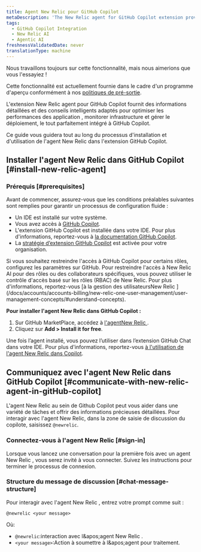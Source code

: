 ```yaml
---
title: Agent New Relic pour GitHub Copilot
metaDescription: 'The New Relic agent for GitHub Copilot extension provides intelligent insights and guidance tailored to optimize application performance, monitor infrastructure, and manage deployments—all seamlessly integrated within GitHub Copilot.'
tags:
  - GitHub Copilot Integration
  - New Relic AI
  - Agentic AI
freshnessValidatedDate: never
translationType: machine
---
```


<Callout title="Aperçu">
  Nous travaillons toujours sur cette fonctionnalité, mais nous aimerions que vous l&apos;essayiez !

  Cette fonctionnalité est actuellement fournie dans le cadre d&apos;un programme d&apos;aperçu conformément à nos [politiques de pré-sortie](/docs/licenses/license-information/referenced-policies/new-relic-pre-release-policy).
</Callout>

L&apos;extension New Relic agent pour GitHub Copilot fournit des informations détaillées et des conseils intelligents adaptés pour optimiser les performances des application , monitorer infrastructure et gérer le déploiement, le tout parfaitement intégré à GitHub Copilot.

Ce guide vous guidera tout au long du processus d&apos;installation et d&apos;utilisation de l&apos;agent New Relic dans l&apos;extension GitHub Copilot.

## Installer l&apos;agent New Relic dans GitHub Copilot [#install-new-relic-agent]

### Prérequis [#prerequisites]

Avant de commencer, assurez-vous que les conditions préalables suivantes sont remplies pour garantir un processus de configuration fluide :

* Un IDE est installé sur votre système.
* Vous avez accès à [GitHub Copilot](https://github.com/features/copilot).
* L&apos;extension GitHub Copilot est installée dans votre IDE. Pour plus d&apos;informations, reportez-vous à [la documentation GitHub Copilot](https://docs.github.com/en/copilot/managing-copilot/configure-personal-settings/installing-the-github-copilot-extension-in-your-environment).
* La [stratégie d’extension GitHub Copilot](https://docs.github.com/en/enterprise-cloud@latest/copilot/managing-copilot/managing-github-copilot-in-your-organization/managing-policies-for-copilot-in-your-organization#setting-a-policy-for-github-copilot-extensions-in-your-organization) est activée pour votre organisation.

<Callout variant="tip" title="conseil">
  Si vous souhaitez restreindre l&apos;accès à GitHub Copilot pour certains rôles, configurez les paramètres sur GitHub. Pour restreindre l&apos;accès à New Relic AI pour des rôles ou des collaborateurs spécifiques, vous pouvez utiliser le contrôle d&apos;accès basé sur les rôles (RBAC) de New Relic. Pour plus d&apos;informations, reportez-vous [à la gestion des utilisateursNew Relic ](/docs/accounts/accounts-billing/new-relic-one-user-management/user-management-concepts/#understand-concepts).
</Callout>

**Pour installer l&apos;agent New Relic dans GitHub Copilot :**

1. Sur GitHub MarketPlace, accédez à [l&apos;agentNew Relic ](https://github.com/marketplace/newrelic-copilot-extension).
2. Cliquez sur **Add &gt; Install it for free**.

Une fois l’agent installé, vous pouvez l’utiliser dans l’extension GitHub Chat dans votre IDE. Pour plus d&apos;informations, reportez-vous [à l&apos;utilisation de l&apos;agent New Relic dans Copilot](#communicate-with-new-relic-agent-in-gitHub-copilot).

## Communiquez avec l&apos;agent New Relic dans GitHub Copilot [#communicate-with-new-relic-agent-in-gitHub-copilot]

L&apos;agent New Relic au sein de Github Copilot peut vous aider dans une variété de tâches et offrir des informations précieuses détaillées. Pour interagir avec l&apos;agent New Relic, dans la zone de saisie de discussion du copilote, saisissez `@newrelic`.

### Connectez-vous à l&apos;agent New Relic [#sign-in]

Lorsque vous lancez une conversation pour la première fois avec un agent New Relic , vous serez invité à vous connecter. Suivez les instructions pour terminer le processus de connexion.

### Structure du message de discussion [#chat-message-structure]

Pour interagir avec l&apos;agent New Relic , entrez votre prompt comme suit :

`@newrelic <your message>`

Où:

* `@newrelic`:interaction avec l&amp;apos;agent New Relic .
* `<your message>`:Action à soumettre à l&amp;apos;agent pour traitement.